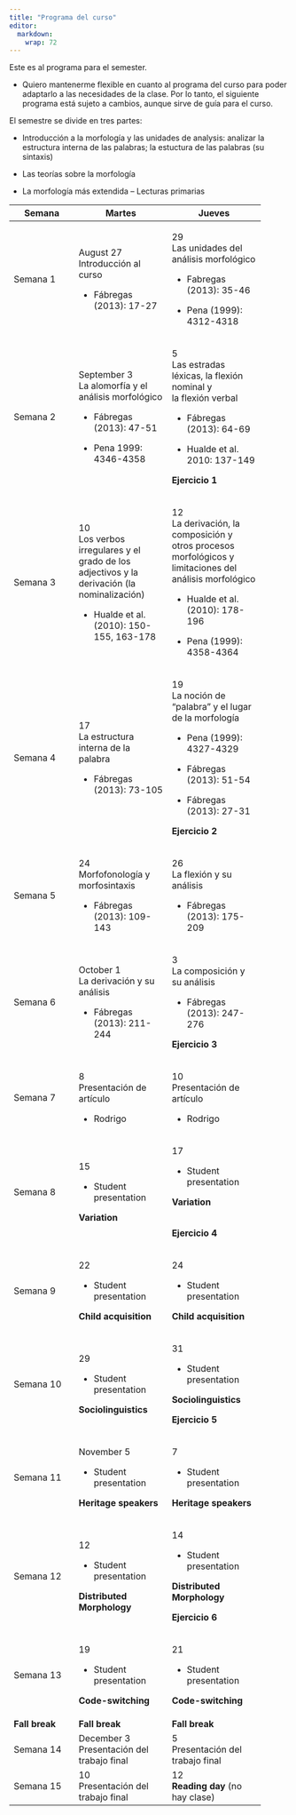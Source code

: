 ```yaml
---
title: "Programa del curso"
editor: 
  markdown: 
    wrap: 72
---
```


Este es al programa para el semester.

-   Quiero mantenerme flexible en cuanto al programa del curso para
    poder adaptarlo a las necesidades de la clase. Por lo tanto, el
    siguiente programa está sujeto a cambios, aunque sirve de guía para
    el curso.

El semestre se divide en tres partes:

-   Introducción a la morfología y las unidades de analysis: analizar la
    estructura interna de las palabras; la estuctura de las palabras (su
    sintaxis)

-   Las teorías sobre la morfología

-   La morfología más extendida – Lecturas primarias

+----------------+-----------------------+-----------------------+
| **Semana**     | **Martes**            | **Jueves**            |
+================+=======================+=======================+
| Semana 1       | August 27\            | 29\                   |
|                | Introducción al curso | Las unidades del      |
|                |                       | análisis morfológico  |
|                | -   Fábregas (2013):  |                       |
|                |     17-27             | -   Fabregas (2013):  |
|                |                       |     35-46             |
|                |                       |                       |
|                |                       | -   Pena (1999):      |
|                |                       |     4312-4318         |
+----------------+-----------------------+-----------------------+
| Semana 2       | September 3\          | 5\                    |
|                | La alomorfía y el     | Las estradas léxicas, |
|                | análisis morfológico  | la flexión nominal y\ |
|                |                       | la flexión verbal     |
|                | -   Fábregas (2013):  |                       |
|                |     47-51             | -   Fábregas (2013):  |
|                |                       |     64-69             |
|                | -   Pena 1999:        |                       |
|                |     4346-4358         | -   Hualde et al.     |
|                |                       |     2010: 137-149     |
|                |                       |                       |
|                |                       | **Ejercicio 1**       |
+----------------+-----------------------+-----------------------+
| Semana 3       | 10\                   | 12\                   |
|                | Los verbos            | La derivación, la     |
|                | irregulares y el      | composición y otros   |
|                | grado de los          | procesos morfológicos |
|                | adjectivos y la       | y limitaciones del    |
|                | derivación (la        | análisis morfológico  |
|                | nominalización)       |                       |
|                |                       | -   Hualde et al.     |
|                | -   Hualde et al.     |     (2010): 178-196   |
|                |     (2010): 150-155,  |                       |
|                |     163-178           | -   Pena (1999):      |
|                |                       |     4358-4364         |
+----------------+-----------------------+-----------------------+
| Semana 4       | 17\                   | 19\                   |
|                | La estructura interna | La noción de          |
|                | de la palabra         | "palabra" y el lugar  |
|                |                       | de la morfología      |
|                | -   Fábregas (2013):  |                       |
|                |     73-105            | -   Pena (1999):      |
|                |                       |     4327-4329         |
|                |                       |                       |
|                |                       | -   Fábregas (2013):  |
|                |                       |     51-54             |
|                |                       |                       |
|                |                       | -   Fábregas (2013):  |
|                |                       |     27-31             |
|                |                       |                       |
|                |                       | **Ejercicio 2**       |
+----------------+-----------------------+-----------------------+
| Semana 5       | 24\                   | 26\                   |
|                | Morfofonología y      | La flexión y su       |
|                | morfosintaxis         | análisis              |
|                |                       |                       |
|                | -   Fábregas (2013):  | -   Fábregas (2013):  |
|                |     109-143           |     175-209           |
+----------------+-----------------------+-----------------------+
| Semana 6       | October 1\            | 3\                    |
|                | La derivación y su    | La composición y su   |
|                | análisis              | análisis              |
|                |                       |                       |
|                | -   Fábregas (2013):  | -   Fábregas (2013):  |
|                |     211-244           |     247-276           |
|                |                       |                       |
|                |                       | **Ejercicio 3**       |
+----------------+-----------------------+-----------------------+
| Semana 7       | 8\                    | 10\                   |
|                | Presentación de       | Presentación de       |
|                | artículo              | artículo              |
|                |                       |                       |
|                | -   Rodrigo           | -   Rodrigo           |
+----------------+-----------------------+-----------------------+
| Semana 8       | 15                    | 17                    |
|                |                       |                       |
|                | -   Student           | -   Student           |
|                |     presentation      |     presentation      |
|                |                       |                       |
|                | **Variation**         | **Variation**         |
|                |                       |                       |
|                |                       | \                     |
|                |                       | **Ejercicio 4**       |
+----------------+-----------------------+-----------------------+
| Semana 9       | 22                    | 24                    |
|                |                       |                       |
|                | -   Student           | -   Student           |
|                |     presentation      |     presentation      |
|                |                       |                       |
|                | **Child acquisition** | **Child acquisition** |
+----------------+-----------------------+-----------------------+
| Semana 10      | 29                    | 31                    |
|                |                       |                       |
|                | -   Student           | -   Student           |
|                |     presentation      |     presentation      |
|                |                       |                       |
|                | **Sociolinguistics**  | **Sociolinguistics**  |
|                |                       |                       |
|                |                       | **Ejercicio 5**       |
+----------------+-----------------------+-----------------------+
| Semana 11      | November 5            | 7                     |
|                |                       |                       |
|                | -   Student           | -   Student           |
|                |     presentation      |     presentation      |
|                |                       |                       |
|                | **Heritage speakers** | **Heritage speakers** |
+----------------+-----------------------+-----------------------+
| Semana 12      | 12                    | 14                    |
|                |                       |                       |
|                | -   Student           | -   Student           |
|                |     presentation      |     presentation      |
|                |                       |                       |
|                | **Distributed         | **Distributed         |
|                | Morphology**          | Morphology**          |
|                |                       |                       |
|                |                       | **Ejercicio 6**       |
+----------------+-----------------------+-----------------------+
| Semana 13      | 19                    | 21                    |
|                |                       |                       |
|                | -   Student           | -   Student           |
|                |     presentation      |     presentation      |
|                |                       |                       |
|                | **Code-switching**    | **Code-switching**    |
+----------------+-----------------------+-----------------------+
| **Fall break** | **Fall break**        | **Fall break**        |
+----------------+-----------------------+-----------------------+
| Semana 14      | December 3\           | 5\                    |
|                | Presentación del      | Presentación del      |
|                | trabajo final         | trabajo final         |
+----------------+-----------------------+-----------------------+
| Semana 15      | 10\                   | 12\                   |
|                | Presentación del      | **Reading day** (no   |
|                | trabajo final         | hay clase)            |
+----------------+-----------------------+-----------------------+
